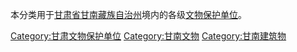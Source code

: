 本分类用于[[甘肃省|甘肃省]][[甘南藏族自治州|甘南藏族自治州]]境内的各级[[文物保护单位|文物保护单位]]。

[[Category:甘肃文物保护单位|Category:甘肃文物保护单位]]
[[Category:甘南文物|Category:甘南文物]]
[[Category:甘南建筑物|Category:甘南建筑物]]